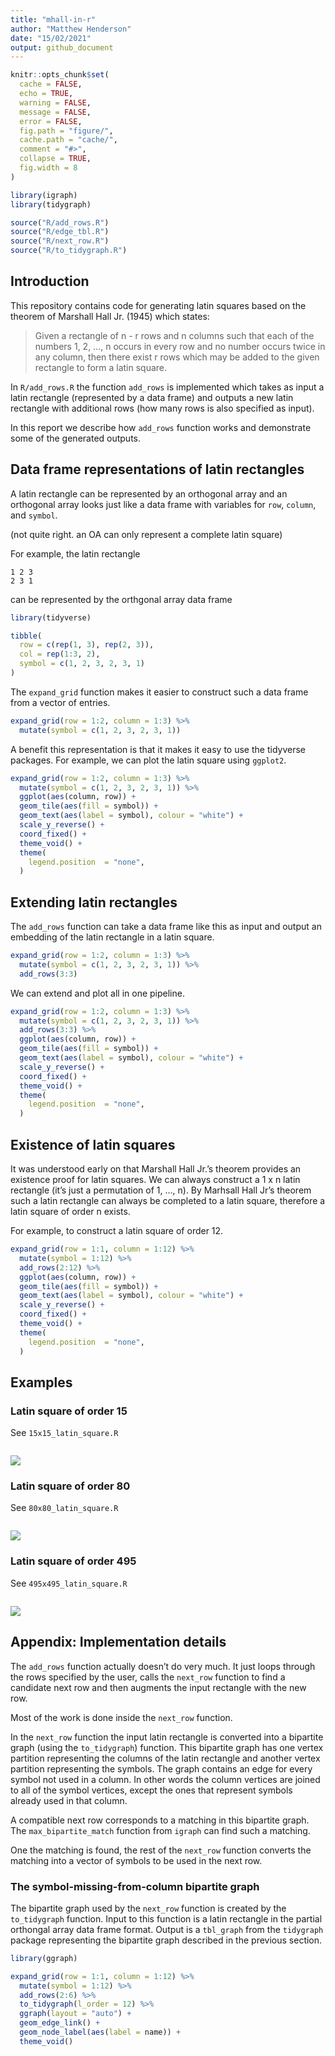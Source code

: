 ```yaml
---
title: "mhall-in-r"
author: "Matthew Henderson"
date: "15/02/2021"
output: github_document
---
```


```r
knitr::opts_chunk$set(
  cache = FALSE,
  echo = TRUE,
  warning = FALSE,
  message = FALSE,
  error = FALSE,
  fig.path = "figure/",
  cache.path = "cache/",
  comment = "#>",
  collapse = TRUE,
  fig.width = 8
)

library(igraph)
library(tidygraph)

source("R/add_rows.R")
source("R/edge_tbl.R")
source("R/next_row.R")
source("R/to_tidygraph.R")
```


## Introduction

This repository contains code for generating latin squares
based on the theorem of Marshall Hall Jr. (1945) which states:

> Given a rectangle of n - r rows and n columns such that
> each of the numbers 1, 2, ..., n occurs in every row
> and no number occurs twice in any column, then there exist
> r rows which may be added to the given rectangle to form
> a latin square.

In `R/add_rows.R` the function `add_rows` is implemented
which takes as input a latin rectangle (represented by a
data frame) and outputs a new latin rectangle with additional
rows (how many rows is also specified as input).

In this report we describe how `add_rows` function works
and demonstrate some of the generated outputs.

## Data frame representations of latin rectangles

A latin rectangle can be represented by an orthogonal
array and an orthogonal array looks just like a data frame
with variables for `row`, `column`, and `symbol`.

(not quite right. an OA can only represent a complete
latin square)

For example, the latin rectangle

```
1 2 3
2 3 1
```

can be represented by the orthgonal array data frame

```r
library(tidyverse)

tibble(
  row = c(rep(1, 3), rep(2, 3)),
  col = rep(1:3, 2),
  symbol = c(1, 2, 3, 2, 3, 1)
)
```

The `expand_grid` function makes it easier to construct
such a data frame from a vector of entries.

```r
expand_grid(row = 1:2, column = 1:3) %>%
  mutate(symbol = c(1, 2, 3, 2, 3, 1))
```

A benefit this representation is that it makes it easy
to use the tidyverse packages. For example, we can plot
the latin square using `ggplot2`.

```r
expand_grid(row = 1:2, column = 1:3) %>%
  mutate(symbol = c(1, 2, 3, 2, 3, 1)) %>%
  ggplot(aes(column, row)) +
  geom_tile(aes(fill = symbol)) +
  geom_text(aes(label = symbol), colour = "white") +
  scale_y_reverse() +
  coord_fixed() +
  theme_void() +
  theme(
    legend.position  = "none",
  )
```

## Extending latin rectangles

The `add_rows` function can take a data frame like this
as input and output an embedding of the latin rectangle
in a latin square.

```r
expand_grid(row = 1:2, column = 1:3) %>%
  mutate(symbol = c(1, 2, 3, 2, 3, 1)) %>%
  add_rows(3:3)
```
We can extend and plot all in one pipeline.

```r
expand_grid(row = 1:2, column = 1:3) %>%
  mutate(symbol = c(1, 2, 3, 2, 3, 1)) %>%
  add_rows(3:3) %>%
  ggplot(aes(column, row)) +
  geom_tile(aes(fill = symbol)) +
  geom_text(aes(label = symbol), colour = "white") +
  scale_y_reverse() +
  coord_fixed() +
  theme_void() +
  theme(
    legend.position  = "none",
  )
```

## Existence of latin squares

It was understood early on that Marshall Hall Jr.'s theorem
provides an existence proof for latin squares. We can always
construct a 1 x n latin rectangle (it's just a permutation
of 1, ..., n). By Marhsall Hall Jr's theorem such a latin
rectangle can always be completed to a latin square, therefore
a latin square of order n exists.

For example, to construct a latin square of order 12.

```r
expand_grid(row = 1:1, column = 1:12) %>%
  mutate(symbol = 1:12) %>%
  add_rows(2:12) %>%
  ggplot(aes(column, row)) +
  geom_tile(aes(fill = symbol)) +
  geom_text(aes(label = symbol), colour = "white") +
  scale_y_reverse() +
  coord_fixed() +
  theme_void() +
  theme(
    legend.position  = "none",
  )
```

## Examples

### Latin square of order 15

See `15x15_latin_square.R`

```r

```

![](15x15_latin_square.png)

### Latin square of order 80

See `80x80_latin_square.R`

```r

```

![](80x80_latin_square.png)

### Latin square of order 495

See `495x495_latin_square.R`

```r

```

![](495x495_latin_square.png)

## Appendix: Implementation details

The `add_rows` function actually doesn't do very much. It
just loops through the rows specified by the user, calls
the `next_row` function to find a candidate next row and
then augments the input rectangle with the new row.

Most of the work is done inside the `next_row` function.

In the `next_row` function the input latin rectangle is
converted into a bipartite graph (using the `to_tidygraph`)
function. This bipartite graph has one vertex partition
representing the columns of the latin rectangle and another
vertex partition representing the symbols. The graph contains
an edge for every symbol not used in a column. In other
words the column vertices are joined to all of the symbol
vertices, except the ones that represent symbols already
used in that column.

A compatible next row corresponds to a matching in this
bipartite graph. The `max_bipartite_match` function from
`igraph` can find such a matching.

One the matching is found, the rest of the `next_row`
function converts the matching into a vector of
symbols to be used in the next row.

### The symbol-missing-from-column bipartite graph

The bipartite graph used by the `next_row` function is
created by the `to_tidygraph` function. Input to this
function is a latin rectangle in the partial orthongal
array data frame format. Output is a `tbl_graph` from
the `tidygraph` package representing the bipartite
graph described in the previous section.

```r
library(ggraph)

expand_grid(row = 1:1, column = 1:12) %>%
  mutate(symbol = 1:12) %>%
  add_rows(2:6) %>%
  to_tidygraph(l_order = 12) %>%
  ggraph(layout = "auto") +
  geom_edge_link() +
  geom_node_label(aes(label = name)) +
  theme_void()
```








